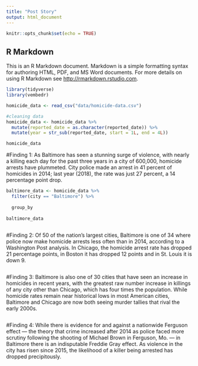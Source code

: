 ```yaml
---
title: "Post Story"
output: html_document
---
```


```r
knitr::opts_chunk$set(echo = TRUE)
```

## R Markdown

This is an R Markdown document. Markdown is a simple formatting syntax for authoring HTML, PDF, and MS Word documents. For more details on using R Markdown see <http://rmarkdown.rstudio.com>.

```r
library(tidyverse)
library(vembedr)
```



```r

homicide_data <- read_csv("data/homicide-data.csv")

```
```r
#cleaning data
homicide_data <- homicide_data %>%
  mutate(reported_date = as.character(reported_date)) %>%
  mutate(year = str_sub(reported_date, start = 1L, end = 4L))

homicide_data

```

#Finding 1: As Baltimore has seen a stunning surge of violence, with nearly a killing each day for the past three years in a city of 600,000, homicide arrests have plummeted. City police made an arrest in 41 percent of homicides in 2014; last year (2018), the rate was just 27 percent, a 14 percentage point drop.

```r
 
baltimore_data <- homicide_data %>%
  filter(city == "Baltimore") %>%
  
  group_by
  
baltimore_data
  
```

#Finding 2: Of 50 of the nation’s largest cities, Baltimore is one of 34 where police now make homicide arrests less often than in 2014, according to a Washington Post analysis. In Chicago, the homicide arrest rate has dropped 21 percentage points, in Boston it has dropped 12 points and in St. Louis it is down 9.

```r



```

#Finding 3: Baltimore is also one of 30 cities that have seen an increase in homicides in recent years, with the greatest raw number increase in killings of any city other than Chicago, which has four times the population. While homicide rates remain near historical lows in most American cities, Baltimore and Chicago are now both seeing murder tallies that rival the early 2000s.

```r



```

#Finding 4: While there is evidence for and against a nationwide Ferguson effect — the theory that crime increased after 2014 as police faced more scrutiny following the shooting of Michael Brown in Ferguson, Mo. — in Baltimore there is an indisputable Freddie Gray effect. As violence in the city has risen since 2015, the likelihood of a killer being arrested has dropped precipitously.

```r



```


